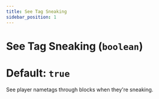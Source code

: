 ```yaml
---
title: See Tag Sneaking
sidebar_position: 1
---
```

# See Tag Sneaking (`boolean`)
# Default: `true`
See player nametags through blocks when they're sneaking.
